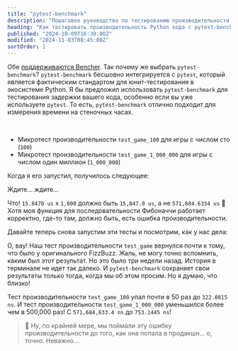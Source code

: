 ```yaml
---
title: "pytest-benchmark"
description: "Пошаговое руководство по тестированию производительности Python кода с помощью pytest-benchmark"
heading: "Как тестировать производительность Python кода с pytest-benchmark"
published: "2024-10-09T16:30:00Z"
modified: "2024-11-03T08:45:00Z"
sortOrder: 1
---
```



<Benchmarking />

<FizzBuzzPython />

<StepByStepPython />

<MicroVsMacro />

<BenchmarkingPython />

Обе [поддерживаются Bencher](/ru/docs/explanation/adapters/). Так почему же выбрать `pytest-benchmark`? `pytest-benchmark` бесшовно интегрируется с `pytest`, который является фактическим стандартом для юнит-тестирования в экосистеме Python. Я бы предложил использовать `pytest-benchmark` для тестирования задержки вашего кода, особенно если вы уже используете `pytest`. То есть, `pytest-benchmark` отлично подходит для измерения времени на стеночных часах.

<FizzBuzzRefactor />

<BenchmarkingFizzBuzz />

<FizzBuzzFibonacciPython>
  <PlayGameCode />
</FizzBuzzFibonacciPython>

<BenchmarkingFizzBuzzFibonacci />

<FizzBuzzFibonacciOpenPython>
    <FizzBuzzFibonacciOpenCode />
</FizzBuzzFibonacciOpenPython>

<TheEnd />

<br />

<OnFire />

<TestGameOnFireCode />

- Микротест производительности `test_game_100` для игры с числом сто (`100`)
- Микротест производительности `test_game_1_000_000` для игры с числом один миллион (`1_000_000`)

Когда я его запустил, получилось следующее:

<PytestGameOnFireOutputStart />

Ждите... ждите...

<PytestGameOnFireOutput />

Что! `15.8470 us` x `1,000` должно быть `15,847.0 us`, а не `571,684.6334 us` 🤯
Хотя моя функция для последовательности Фибоначчи работает корректно, где-то там, должно быть, есть ошибка производительности.

<FizzBuzzFibonacciFix />

Давайте теперь снова запустим эти тесты и посмотрим, как у нас дела:

<PytestGameFixOutput />

О, вау! Наш тест производительности `test_game` вернулся почти к тому, что было у оригинального FizzBuzz. Жаль, не могу точно вспомнить, каким был этот результат. Но это было три недели назад. История в терминале не идет так далеко. И `pytest-benchmark` сохраняет свои результаты только тогда, когда мы об этом просим. Но я думаю, что близко!

Тест производительности `test_game_100` упал почти в 50 раз до `322.0815 ns`. И тест производительности `test_game_1_000_000` уменьшился более чем в 500,000 раз! С `571,684,633.4 ns` до `753.1445 ns`!

> 🐰 Ну, по крайней мере, мы поймали эту ошибку производительности до того, как она попала в продакшн... о, точно. Неважно...

<CatchInCi />

<CatchInCiOutput />

<CatchInCiPlot />

<CatchInCiPlotRustBench title="Как тестировать производительность Rust с pytest-benchmark" />

<BencherFooter />